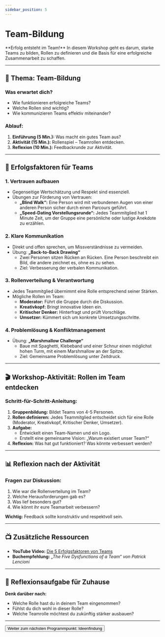 ```yaml
---
sidebar_position: 5
---
```


# Team-Bildung

<Admonition type="info" icon="🤝">
  **Erfolg entsteht im Team!**  
  In diesem Workshop geht es darum, starke Teams zu bilden, Rollen zu definieren und die Basis für eine erfolgreiche Zusammenarbeit zu schaffen.
</Admonition>

---

## 🎯 **Thema:** Team-Bildung

### **Was erwartet dich?**
- Wie funktionieren erfolgreiche Teams?  
- Welche Rollen sind wichtig?  
- Wie kommunizieren Teams effektiv miteinander?  

### **Ablauf:**  
1. **Einführung (5 Min.):** Was macht ein gutes Team aus?  
2. **Aktivität (15 Min.):** Rollenspiel – Teamrollen entdecken.  
3. **Reflexion (10 Min.):** Feedbackrunde zur Aktivität.  

---

## 🧠 **Erfolgsfaktoren für Teams**

### **1. Vertrauen aufbauen**
- Gegenseitige Wertschätzung und Respekt sind essenziell.  
- Übungen zur Förderung von Vertrauen:  
  - **„Blind Walk“:** Eine Person wird mit verbundenen Augen von einer anderen Person sicher durch einen Parcours geführt.  
  - **„Speed-Dating Vorstellungsrunde“:** Jedes Teammitglied hat 1 Minute Zeit, um der Gruppe eine persönliche oder lustige Anekdote zu erzählen.  

### **2. Klare Kommunikation**
- Direkt und offen sprechen, um Missverständnisse zu vermeiden.  
- Übung: **„Back-to-Back Drawing“**  
  - Zwei Personen sitzen Rücken an Rücken. Eine Person beschreibt ein Bild, die andere zeichnet es, ohne es zu sehen.  
  - Ziel: Verbesserung der verbalen Kommunikation.  

### **3. Rollenverteilung & Verantwortung**
- Jedes Teammitglied übernimmt eine Rolle entsprechend seiner Stärken.  
- Mögliche Rollen im Team:  
  - **Moderator:** Führt die Gruppe durch die Diskussion.  
  - **Kreativkopf:** Bringt innovative Ideen ein.  
  - **Kritischer Denker:** Hinterfragt und prüft Vorschläge.  
  - **Umsetzer:** Kümmert sich um konkrete Umsetzungsschritte.  

### **4. Problemlösung & Konfliktmanagement**
- Übung: **„Marshmallow Challenge“**  
  - Baue mit Spaghetti, Klebeband und einer Schnur einen möglichst hohen Turm, mit einem Marshmallow an der Spitze.  
  - Ziel: Gemeinsame Problemlösung unter Zeitdruck.  

---

## 🎬 **Workshop-Aktivität: Rollen im Team entdecken**

### **Schritt-für-Schritt-Anleitung:**
1. **Gruppenbildung:** Bildet Teams von 4-5 Personen.  
2. **Rollen definieren:** Jedes Teammitglied entscheidet sich für eine Rolle (Moderator, Kreativkopf, Kritischer Denker, Umsetzer).  
3. **Aufgabe:**  
   - Entwickelt einen Team-Namen und ein Logo.  
   - Erstellt eine gemeinsame Vision: „Warum existiert unser Team?“  
4. **Reflexion:** Was hat gut funktioniert? Was könnte verbessert werden?  

---

## 📊 **Reflexion nach der Aktivität**

### **Fragen zur Diskussion:**  
1. Wie war die Rollenverteilung im Team?  
2. Welche Herausforderungen gab es?  
3. Was lief besonders gut?  
4. Wie könnt ihr eure Teamarbeit verbessern?  

**Wichtig:** Feedback sollte konstruktiv und respektvoll sein.  

---

## 📺 **Zusätzliche Ressourcen**

- **YouTube Video:** [Die 5 Erfolgsfaktoren von Teams](https://www.youtube.com/watch?v=YfGuOuEap-g)  
- **Buchempfehlung:** *„The Five Dysfunctions of a Team“ von Patrick Lencioni*  

---

## 🚀 **Reflexionsaufgabe für Zuhause**

**Denk darüber nach:**  
- Welche Rolle hast du in deinem Team eingenommen?  
- Fühlst du dich wohl in dieser Rolle?  
- Welche Teamrolle möchtest du zukünftig stärker ausbauen?  

---

<Button destination="/roadmap/docs/startup-basics/yfn-school/day1/idea">
  Weiter zum nächsten Programmpunkt: Ideenfindung
</Button>